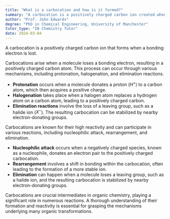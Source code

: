 ```yaml
---
title: "What is a carbocation and how is it formed?"
summary: "A carbocation is a positively charged carbon ion created when a bonding electron is lost."
author: "Prof. John Edwards"
degree: "PhD in Chemical Engineering, University of Manchester"
tutor_type: "IB Chemistry Tutor"
date: 2024-03-04
---
```


A carbocation is a positively charged carbon ion that forms when a bonding electron is lost.

Carbocations arise when a molecule loses a bonding electron, resulting in a positively charged carbon atom. This process can occur through various mechanisms, including protonation, halogenation, and elimination reactions. 

- **Protonation** occurs when a molecule donates a proton ($H^+$) to a carbon atom, which then acquires a positive charge.
- **Halogenation** takes place when a halogen atom replaces a hydrogen atom on a carbon atom, leading to a positively charged carbon.
- **Elimination reactions** involve the loss of a leaving group, such as a halide ion ($X^-$). The resulting carbocation can be stabilized by nearby electron-donating groups.

Carbocations are known for their high reactivity and can participate in various reactions, including nucleophilic attack, rearrangement, and elimination.

- **Nucleophilic attack** occurs when a negatively charged species, known as a nucleophile, donates an electron pair to the positively charged carbocation.
- **Rearrangement** involves a shift in bonding within the carbocation, often leading to the formation of a more stable ion.
- **Elimination** can happen when a molecule loses a leaving group, such as a halide ion, and the resulting carbocation is stabilized by nearby electron-donating groups.

Carbocations are crucial intermediates in organic chemistry, playing a significant role in numerous reactions. A thorough understanding of their formation and reactivity is essential for grasping the mechanisms underlying many organic transformations.
    